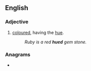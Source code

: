 ==English==

===Adjective===
{{en-adj|-}}

# [[coloured]], having the [[hue]].
#: ''Ruby is a red '''hued''' gem stone.''

===Anagrams===
* {{anagrams|en|Duhe}}